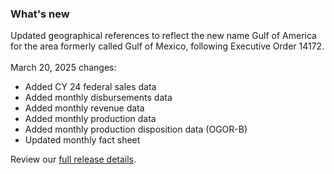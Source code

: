 ### What's new

Updated geographical references to reflect the new name Gulf of America for the area formerly called Gulf of Mexico, following Executive Order 14172.  
<br />
March 20, 2025 changes:
- Added <Link href="/downloads/federal-sales/" linkType="default">CY 24 federal sales data</Link>
- Added <Link href="/downloads/disbursements-by-month/" linkType="default">monthly disbursements data</Link>
- Added <Link href="/downloads/revenue/" linkType="default">monthly revenue data</Link>
- Added <Link href="/downloads/production-by-month/" linkType="default">monthly production data</Link> 
- Added <Link href="/downloads/production-by-disposition/" linkType="default">monthly production disposition data (OGOR-B)</Link>
- Updated <Link href="/fact-sheet" linkType="default">monthly fact sheet</Link>  

Review our [full release details](https://github.com/ONRR/nrrd/releases).
